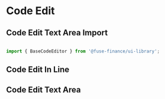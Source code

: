 

<Meta title="From/CodeEditor" component={BaseCodeEditor} />



# Code Edit

## Code Edit Text Area Import

```jsx

import { BaseCodeEditor } from '@fuse-finance/ui-library';


```

## Code Edit In Line
<Canvas>
  <BaseCodeEditor
    defaultValue = 'var myVar = customVars.myOpntionOne()'
    onChange = {console.log}
    customCSSClass = ''
    placeholder='my placeholder'
    plugins = {[
      {
        "name": "customVars",
        "isModule": true,
        "decorationClass": "code-tag code-editor-hl-formula",
        "options": {
            "myOpntionOne()": "customVars"
        },
        "matchRegex": /customVars\.(myOpntionOne())\b\((.*?)\)/g
      }
    ]}    
  />  
</Canvas>  

## Code Edit Text Area
<Canvas>
  <BaseCodeEditor 
    defaultValue = '{}'
    onChange = {console.log}
    customCSSClass = 'h-96 w-full !bg-white'
    placeholder='my placeholder'
    plugins = {[
      {
        "name": "customVars",
        "isModule": true,
        "decorationClass": "code-tag code-editor-hl-formula",
        "options": {
            "myOpntionOne()": "customVars"
        },
        "matchRegex": /customVars\.(myOpntionOne())\b\((.*?)\)/g
      }
    ]}    
  />
</Canvas>


